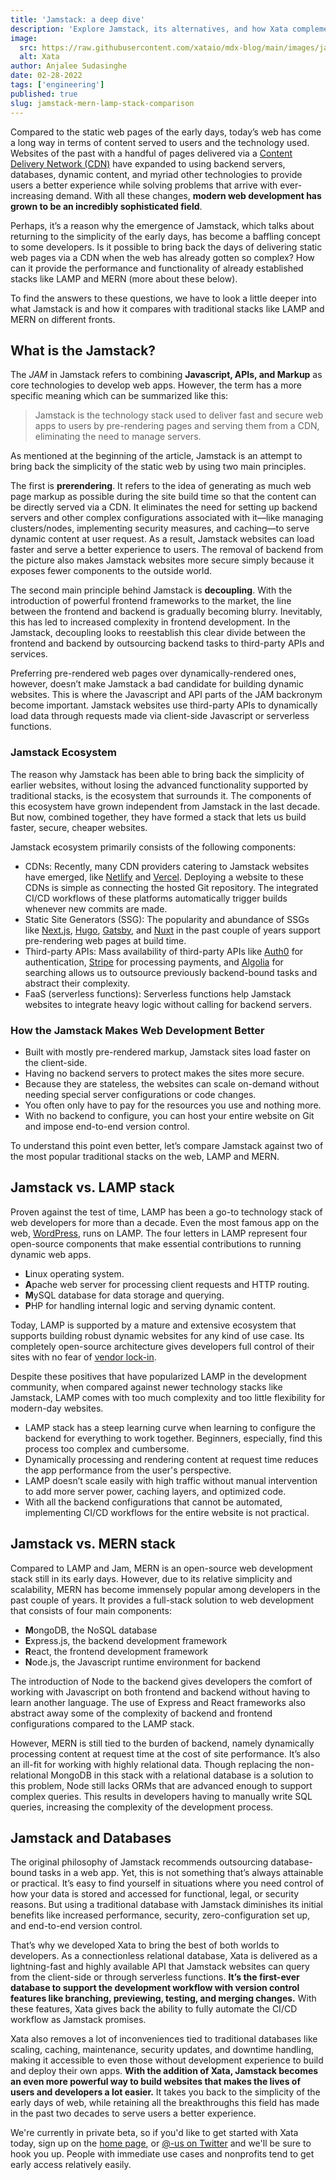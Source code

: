 ```yaml
---
title: 'Jamstack: a deep dive'
description: 'Explore Jamstack, its alternatives, and how Xata complements it with a serverless database.'
image:
  src: https://raw.githubusercontent.com/xataio/mdx-blog/main/images/jamstack-mern-lamp-stack-comparison.png
  alt: Xata
author: Anjalee Sudasinghe
date: 02-28-2022
tags: ['engineering']
published: true
slug: jamstack-mern-lamp-stack-comparison
---
```


Compared to the static web pages of the early days, today’s web has come a long way in terms of content served to users and the technology used. Websites of the past with a handful of pages delivered via a [Content Delivery Network (CDN)](https://en.wikipedia.org/wiki/Content_delivery_network) have expanded to using backend servers, databases, dynamic content, and myriad other technologies to provide users a better experience while solving problems that arrive with ever-increasing demand. With all these changes, **modern web development has grown to be an incredibly sophisticated field**.

Perhaps, it’s a reason why the emergence of Jamstack, which talks about returning to the simplicity of the early days, has become a baffling concept to some developers. Is it possible to bring back the days of delivering static web pages via a CDN when the web has already gotten so complex? How can it provide the performance and functionality of already established stacks like LAMP and MERN (more about these below).

To find the answers to these questions, we have to look a little deeper into what Jamstack is and how it compares with traditional stacks like LAMP and MERN on different fronts.

## What is the Jamstack?

The _JAM_ in Jamstack refers to combining **Javascript, APIs, and Markup** as core technologies to develop web apps. However, the term has a more specific meaning which can be summarized like this:

> Jamstack is the technology stack used to deliver fast and secure web apps to users by pre-rendering pages and serving them from a CDN, eliminating the need to manage servers.

As mentioned at the beginning of the article, Jamstack is an attempt to bring back the simplicity of the static web by using two main principles.

The first is **prerendering**. It refers to the idea of generating as much web page markup as possible during the site build time so that the content can be directly served via a CDN. It eliminates the need for setting up backend servers and other complex configurations associated with it—like managing clusters/nodes, implementing security measures, and caching—to serve dynamic content at user request. As a result, Jamstack websites can load faster and serve a better experience to users. The removal of backend from the picture also makes Jamstack websites more secure simply because it exposes fewer components to the outside world.

The second main principle behind Jamstack is **decoupling**. With the introduction of powerful frontend frameworks to the market, the line between the frontend and backend is gradually becoming blurry. Inevitably, this has led to increased complexity in frontend development. In the Jamstack, decoupling looks to reestablish this clear divide between the frontend and backend by outsourcing backend tasks to third-party APIs and services.

Preferring pre-rendered web pages over dynamically-rendered ones, however, doesn’t make Jamstack a bad candidate for building dynamic websites. This is where the Javascript and API parts of the JAM backronym become important. Jamstack websites use third-party APIs to dynamically load data through requests made via client-side Javascript or serverless functions.

### Jamstack Ecosystem

The reason why Jamstack has been able to bring back the simplicity of earlier websites, without losing the advanced functionality supported by traditional stacks, is the ecosystem that surrounds it. The components of this ecosystem have grown independent from Jamstack in the last decade. But now, combined together, they have formed a stack that lets us build faster, secure, cheaper websites.

Jamstack ecosystem primarily consists of the following components:

- CDNs: Recently, many CDN providers catering to Jamstack websites have emerged, like [Netlify](https://netlify.com) and [Vercel](https://vercel.com). Deploying a website to these CDNs is simple as connecting the hosted Git repository. The integrated CI/CD workflows of these platforms automatically trigger builds whenever new commits are made.
- Static Site Generators (SSG): The popularity and abundance of SSGs like [Next.js](https://nextjs.org/), [Hugo](https://gohugo.io/), [Gatsby](https://www.gatsbyjs.com/), and [Nuxt](https://nuxtjs.org/) in the past couple of years support pre-rendering web pages at build time.
- Third-party APIs: Mass availability of third-party APIs like [Auth0](https://auth0.com/) for authentication, [Stripe](https://stripe.com/en-de) for processing payments, and [Algolia](https://www.algolia.com/) for searching allows us to outsource previously backend-bound tasks and abstract their complexity.
- FaaS (serverless functions): Serverless functions help Jamstack websites to integrate heavy logic without calling for backend servers.

### How the Jamstack Makes Web Development Better

- Built with mostly pre-rendered markup, Jamstack sites load faster on the client-side.
- Having no backend servers to protect makes the sites more secure.
- Because they are stateless, the websites can scale on-demand without needing special server configurations or code changes.
- You often only have to pay for the resources you use and nothing more.
- With no backend to configure, you can host your entire website on Git and impose end-to-end version control.

To understand this point even better, let’s compare Jamstack against two of the most popular traditional stacks on the web, LAMP and MERN.

## Jamstack vs. LAMP stack

Proven against the test of time, LAMP has been a go-to technology stack of web developers for more than a decade. Even the most famous app on the web, [WordPress](https://wordpress.com/), runs on LAMP. The four letters in LAMP represent four open-source components that make essential contributions to running dynamic web apps.

- **L**inux operating system.
- **A**pache web server for processing client requests and HTTP routing.
- **M**ySQL database for data storage and querying.
- **P**HP for handling internal logic and serving dynamic content.

Today, LAMP is supported by a mature and extensive ecosystem that supports building robust dynamic websites for any kind of use case. Its completely open-source architecture gives developers full control of their sites with no fear of [vendor lock-in](https://en.wikipedia.org/wiki/Vendor_lock-in).

Despite these positives that have popularized LAMP in the development community, when compared against newer technology stacks like Jamstack, LAMP comes with too much complexity and too little flexibility for modern-day websites.

- LAMP stack has a steep learning curve when learning to configure the backend for everything to work together. Beginners, especially, find this process too complex and cumbersome.
- Dynamically processing and rendering content at request time reduces the app performance from the user's perspective.
- LAMP doesn’t scale easily with high traffic without manual intervention to add more server power, caching layers, and optimized code.
- With all the backend configurations that cannot be automated, implementing CI/CD workflows for the entire website is not practical.

## Jamstack vs. MERN stack

Compared to LAMP and Jam, MERN is an open-source web development stack still in its early days. However, due to its relative simplicity and scalability, MERN has become immensely popular among developers in the past couple of years. It provides a full-stack solution to web development that consists of four main components:

- **M**ongoDB, the NoSQL database
- **E**xpress.js, the backend development framework
- **R**eact, the frontend development framework
- **N**ode.js, the Javascript runtime environment for backend

The introduction of Node to the backend gives developers the comfort of working with Javascript on both frontend and backend without having to learn another language. The use of Express and React frameworks also abstract away some of the complexity of backend and frontend configurations compared to the LAMP stack.

However, MERN is still tied to the burden of backend, namely dynamically processing content at request time at the cost of site performance. It’s also an ill-fit for working with highly relational data. Though replacing the non-relational MongoDB in this stack with a relational database is a solution to this problem, Node still lacks ORMs that are advanced enough to support complex queries. This results in developers having to manually write SQL queries, increasing the complexity of the development process.

## Jamstack and Databases

The original philosophy of Jamstack recommends outsourcing database-bound tasks in a web app. Yet, this is not something that’s always attainable or practical. It’s easy to find yourself in situations where you need control of how your data is stored and accessed for functional, legal, or security reasons. But using a traditional database with Jamstack diminishes its initial benefits like increased performance, security, zero-configuration set up, and end-to-end version control.

That’s why we developed Xata to bring the best of both worlds to developers. As a connectionless relational database, Xata is delivered as a lightning-fast and highly available API that Jamstack websites can query from the client-side or through serverless functions. **It’s the first-ever database to support the development workflow with version control features like branching, previewing, testing, and merging changes.** With these features, Xata gives back the ability to fully automate the CI/CD workflow as Jamstack promises.

Xata also removes a lot of inconveniences tied to traditional databases like scaling, caching, maintenance, security updates, and downtime handling, making it accessible to even those without development experience to build and deploy their own apps. **With the addition of Xata, Jamstack becomes an even more powerful way to build websites that makes the lives of users and developers a lot easier.** It takes you back to the simplicity of the early days of web, while retaining all the breakthroughs this field has made in the past two decades to serve users a better experience.

We're currently in private beta, so if you'd like to get started with Xata today, sign up on the [home page](/), or [@-us on Twitter](https://twitter.com/xatabase) and we'll be sure to hook you up. People with immediate use cases and nonprofits tend to get early access relatively easily.
